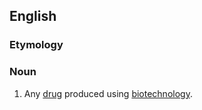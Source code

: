 ==English==

===Etymology===
{{prefix|en|bio|pharmaceutical}}

===Noun===
{{wikipedia}}
{{en-noun}}

# {{lb|en|pharmaceutical drug}} Any [[drug]] produced using [[biotechnology]].